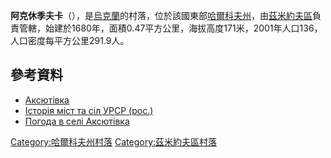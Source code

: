 {{coord|49|48|22|N|36|12|10|E|scale:100000_region:UA|display=title}}

'''阿克休季夫卡'''（{{lang-uk|Аксютівка}}），是[[烏克蘭|烏克蘭]]的村落，位於該國東部[[哈爾科夫州|哈爾科夫州]]，由[[茲米約夫區|茲米約夫區]]負責管轄，始建於1680年，面積0.47平方公里，海拔高度171米，2001年人口136，人口密度每平方公里291.9人。

==參考資料==
* [http://w1.c1.rada.gov.ua/pls/z7502/A005?rdat1=12.09.2011&rf7571=33124 Аксютівка]{{dead link|date=2018年5月 |bot=InternetArchiveBot |fix-attempted=yes }}
* [http://www.igsu.org.ua/Harkovskja.obl/Zmievskij.rajon/Timczenki.html Історія міст та сіл УРСР (рос.)]{{dead link|date=十一月 2017 |bot=InternetArchiveBot }}
* [http://weather.in.ua/ua/har'kovskaja/87 Погода в селі Аксютівка]{{Wayback|url=http://weather.in.ua/ua/har%27kovskaja/87 |date=20160323025326 }}

{{DEFAULTSORT:Аксютівка}}
[[Category:哈爾科夫州村落|Category:哈爾科夫州村落]]
[[Category:茲米約夫區村落|Category:茲米約夫區村落]]


{{Kharkiv-geo-stub}}